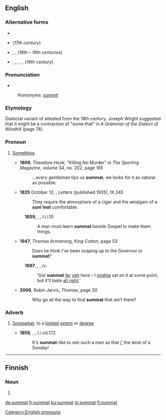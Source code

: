 ==English==

===Alternative forms===
* {{l|en|sommat}}
* {{l|en|sumet}} (''17th century'')
* {{l|en|summut}}, {{l|en|zum'ot}}, {{l|en|summot}} (''18th – 19th centuries'')
* {{l|en|sumat}}, {{l|en|summet}}, {{l|en|zumat}}, {{l|en|zummat}}, {{l|en|zummet}}, {{l|en|zummut}} (''19th century'')

===Pronunciation===
* {{IPA|/ˈsʌmət/|/ˈzʌmət/|lang=en}}
: Homonyms: [[summit]] {{qualifier|in some dialects}}

===Etymology===
Dialectal variant of {{m|en|somewhat}} attested from the 18th century.  Joseph Wright suggested that it might be a contraction of "some that" in ''A Grammar of the Dialect of Windhill'' (page 78).

===Pronoun===
{{en-pron}}

# {{lb|en|British|regional}} [[something|Something]].
#* '''1809''', Theodore Hook, "Killing No Murder" in ''The Sporting Magazine'', volume 34, no. 202, page 185
#*: ...every gentleman tips us '''summat''', we looks for it as natural as possible.
#* '''1825''' October 12, {{w|Walter Scott}}, ''Letters'' (published 1935), IX.245
#*: They require the atmosphere of a cigar and the amalgam of a '''''sum'mat''''' comfortable.
#: '''1859''', {{w|George Eliot}}, ''{{w|Adam Bede}}'', I.i.i.10
#:: A man must learn '''summat''' beside Gospel to make them things.
#* '''1947''', Thomas Armstrong, ''King Cotton'', page 53
#*: Does he think I’ve been soaping up to the Governor or '''summat'''?
#: '''1997''', {{w|J.K. Rowling}}, ''{{w|Harry Potter and the Philosopher's Stone}}'', iv:
#:: ‘Got '''summat''' [[fer]] [[yeh]] here – I [[mighta]] sat on it at some point, but it’ll taste [[all right]].’
#* '''2006''', Robin Jarvis, ''Thomas'', page 20
#*: Why go all the way to find '''summat''' that ain’t there?

===Adverb===
{{en-adv|-}}
# {{lb|en|British|regional}} [[somewhat|Somewhat]], to a [[limited]] [[extent]] or [[degree]]
#* '''1859''', {{w|George Eliot}}, ''{{w|Adam Bede}}'', I.i.viii.172
#*: It's '''summat'''-like to see such a man as that [[in|i']] the desk of a Sunday!

[[Category:English pronouns]]

----

==Finnish==

===Noun===
{{head|fi|noun form}}

# {{plural of|summa|lang=fi}}

[[de:summat]]
[[fr:summat]]
[[ku:summat]]
[[pl:summat]]
[[fi:summat]]
